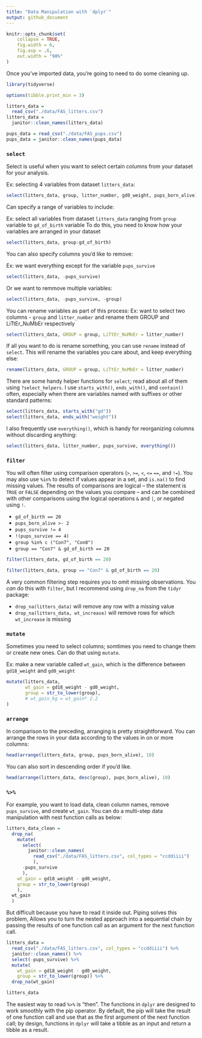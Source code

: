 ```yaml
---
title: "Data Manipulation with `dplyr`"
output: github_document
---
```

```r
knitr::opts_chunk$set(
    collapse = TRUE,
    fig.width = 6,
    fig.asp = .6,
    out.width = "90%"
)
```

Once you've imported data, you're going to need to do some cleaning up. 

```r
library(tidyverse)

options(tibble.print_min = 3)

litters_data = 
  read_csv("./data/FAS_litters.csv")
litters_data =
  janitor::clean_names(litters_data)

pups_data = read_csv("./data/FAS_pups.csv")
pups_data = janitor::clean_names(pups_data)
```

### `select`
Select is useful when you want to select certain columns from your dataset for your analysis.

Ex: selecting 4 variables from dataset `litters_data`: 
```r
select(litters_data, group, litter_number, gd0_weight, pups_born_alive)
```
Can specify a range of variables to include:

Ex: select all variables from dataset `litters_data` ranging from `group` variable to `gd_of_birth` variable
To do this, you need to know how your variables are arranged in your dataset
```r
select(litters_data, group:gd_of_birth)
```

You can also specify columns you'd like to remove:

Ex: we want everything except for the variable `pups_survive`
```r
select(litters_data, -pups_survive)
```

Or we want to remmove multiple variables:
```r
select(litters_data, -pups_survive, -group)
```

You can rename variables as part of this process:
Ex: want to select two columns - `group` and `litter_number` and rename them GROUP and LiTtEr_NuMbEr respectively
```r
select(litters_data, GROUP = group, LiTtEr_NuMbEr = litter_number)
```

If all you want to do is rename something, you can use `rename` instead of `select`. This will rename the variables
you care about, and keep everything else: 
```r
rename(litters_data, GROUP = group, LiTtEr_NuMbEr = litter_number)
```

There are some handy helper functions for `select`; read about all of them using `?select_helpers`. I use 
`starts_with()`, `ends_with()`, and `contain()` often, especially when there are variables named with suffixes
or other standard patterns:

```r
select(litters_data, starts_with("gd"))
select(litters_data, ends_with("weight"))
```

I also frequently use `everything()`, which is handy for reorganizing columns without discarding anything:

```r
select(litters_data, litter_number, pups_survive, everything())
```

### `filter`

You will often filter using comparison operators (`>`, `>=`, `<`, `<=` `==`, and `!=`). You may also use `%in%` to detect if values appear in a set, and `is.na()` to find missing values. The results of comparisons are logical -- the statement is `TRUE` or `FALSE` depending on the values you compare -- and can be combined with other comparisons using the logical operations `&` and `|`, or negated using `!`. 

* `gd_of_birth == 20` 
* `pups_born_alive >- 2`
* `pups_survive != 4`
* `!(pups_survive == 4)`
* `group %in% c ("Con7", "Con8")`
* `group == "Con7" & gd_of_birth == 20`

```r
filter(litters_data, gd_of_birth == 20)
```

```r
filter(litters_data, group == "Con7" & gd_of_birth == 20)
```

A very common filtering step requires you to omit missing observations. You *can* do this with `filter`, but I recommend using `drop_na` from the `tidyr` package:

* `drop_na(litters_data)` will remove any row with a missing value 
* `drop_na(litters_data, wt_increase)` will remove rows for which `wt_increase` is missing

### `mutate` 

Sometimes you need to select columns; somtimes you need to change them or create new ones. Can do that using `mutate`.

Ex: make a new variable called `wt_gain`, which is the difference between `gd18_weight` and `gd0_weight`

```r
mutate(litters_data,
       wt_gain = gd18_weight - gd0_weight,
       group = str_to_lower(group),
       # wt_gain_kg = wt_gain* 2.2
)
```

### `arrange` 

In comparison to the preceding, arranging is pretty straightforward. You can arrange the rows in your data according to the values in on or more columns: 

```r
head(arrange(litters_data, group, pups_born_alive), 10)
```

You can also sort in descending order if you'd like.

```r
head(arrange(litters_data, desc(group), pups_born_alive), 10)
```

### `%>%`

For example, you want to load data, clean column names, remove `pups_survive`, and create `wt_gain`. You can do a multi-step data manipulation with nest function calls as below: 

```r
litters_data_clean = 
  drop_na(
    mutate(
      select(
        janitor::clean_names(
          read_csv("./data/FAS_litters.csv", col_types = "ccddiiii")
          ), 
      -pups_survive
      ),
    wt_gain = gd18_weight - gd0_weight,
    group = str_to_lower(group)
    ),
  wt_gain
  )
```

But difficult because you have to read it inside out. Piping solves this problem, Allows you to turn the nested approach into a sequential chain by passing the results of one function call as an argument for the next function call. 

```r
litters_data = 
  read_csv("./data/FAS_litters.csv", col_types = "ccddiiii") %>%
  janitor::clean_names() %>%
  select(-pups_survive) %>%
  mutate(
    wt_gain = gd18_weight - gd0_weight,
    group = str_to_lower(group)) %>% 
  drop_na(wt_gain)

litters_data
```
The easiest way to read `%>%` is "then". The functions in `dplyr` are designed to work smoothly with the pip operator. By default, the pip will take the result of one function call and use that as the first argument of the next function call; by design, functions in `dplyr` will take a tibble as an input and return a tibble as a result. 


